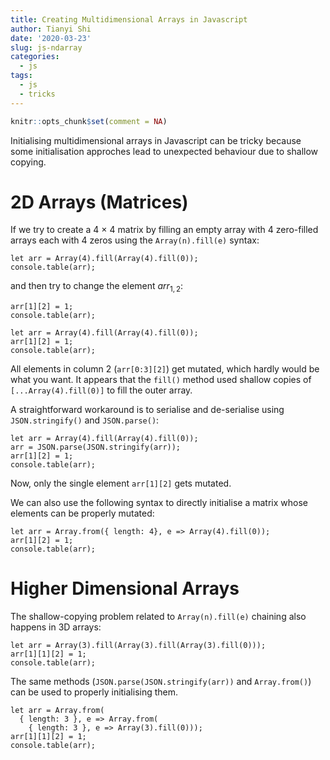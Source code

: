 ```yaml
---
title: Creating Multidimensional Arrays in Javascript
author: Tianyi Shi
date: '2020-03-23'
slug: js-ndarray
categories:
  - js
tags:
  - js
  - tricks
---
```


```r
knitr::opts_chunk$set(comment = NA)
```

Initialising multidimensional arrays in Javascript can be tricky because some initialisation approches lead to unexpected behaviour due to shallow copying.

# 2D Arrays (Matrices)

If we try to create a 4 $\times$ 4 matrix by filling an empty array with 4 zero-filled arrays each with 4 zeros
using the `Array(n).fill(e)` syntax:

```node
let arr = Array(4).fill(Array(4).fill(0));
console.table(arr);
```

and then try to change the element $arr_{1,2}$:

```node
arr[1][2] = 1;
console.table(arr);
```

```node
let arr = Array(4).fill(Array(4).fill(0));
arr[1][2] = 1;
console.table(arr);
```

All elements in column 2 (`arr[0:3][2]`) get mutated, which hardly would be what you want. It appears that the `fill()` method used shallow copies of `[...Array(4).fill(0)]` to fill the outer array.

A straightforward workaround is to serialise and de-serialise using `JSON.stringify()` and `JSON.parse()`:

```node
let arr = Array(4).fill(Array(4).fill(0));
arr = JSON.parse(JSON.stringify(arr));
arr[1][2] = 1;
console.table(arr);
```

Now, only the single element `arr[1][2]` gets mutated.

We can also use the following syntax to directly initialise a matrix whose elements can be properly mutated:

```node
let arr = Array.from({ length: 4}, e => Array(4).fill(0));
arr[1][2] = 1;
console.table(arr);
```

# Higher Dimensional Arrays

The shallow-copying problem related to `Array(n).fill(e)` chaining also happens in 3D arrays:

```node
let arr = Array(3).fill(Array(3).fill(Array(3).fill(0)));
arr[1][1][2] = 1;
console.table(arr);
```

The same methods (`JSON.parse(JSON.stringify(arr))` and `Array.from()`) can be used to properly initialising them.

```node
let arr = Array.from(
  { length: 3 }, e => Array.from(
    { length: 3 }, e => Array(3).fill(0)));
arr[1][1][2] = 1;
console.table(arr);
```

